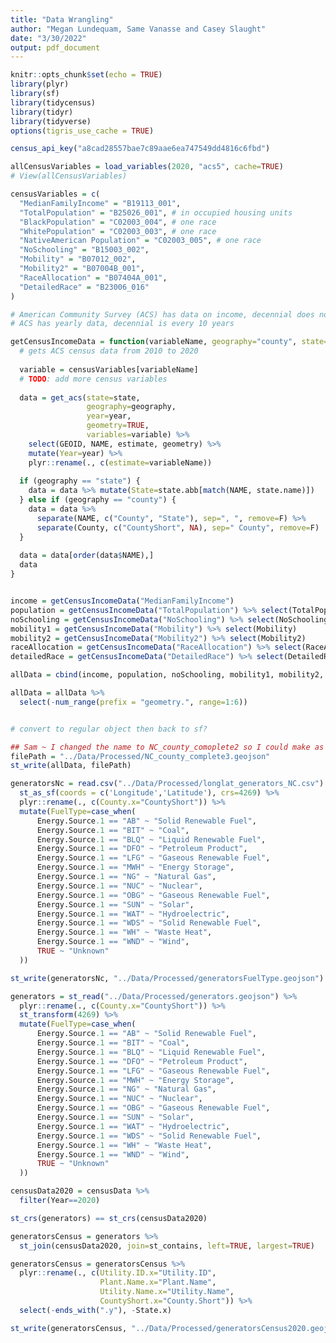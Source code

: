 ```yaml
---
title: "Data Wrangling"
author: "Megan Lundequam, Same Vanasse and Casey Slaught"
date: "3/30/2022"
output: pdf_document
---
```


```r
knitr::opts_chunk$set(echo = TRUE)
library(plyr)
library(sf)
library(tidycensus)
library(tidyr)
library(tidyverse)
options(tigris_use_cache = TRUE)

census_api_key("a8cad28557bae7c89aae6ea747549dd4816c6fbd")
```

```r
allCensusVariables = load_variables(2020, "acs5", cache=TRUE)
# View(allCensusVariables)

censusVariables = c(
  "MedianFamilyIncome" = "B19113_001",
  "TotalPopulation" = "B25026_001", # in occupied housing units
  "BlackPopulation" = "C02003_004", # one race
  "WhitePopulation" = "C02003_003", # one race
  "NativeAmerican Population" = "C02003_005", # one race
  "NoSchooling" = "B15003_002",
  "Mobility" = "B07012_002",
  "Mobility2" = "B07004B_001",
  "RaceAllocation" = "B07404A_001",
  "DetailedRace" = "B23006_016"
)
```


```r
# American Community Survey (ACS) has data on income, decennial does not
# ACS has yearly data, decennial is every 10 years

getCensusIncomeData = function(variableName, geography="county", state="NC", year=2020) {
  # gets ACS census data from 2010 to 2020
  
  variable = censusVariables[variableName]
  # TODO: add more census variables
  
  data = get_acs(state=state,
                 geography=geography,
                 year=year,
                 geometry=TRUE,
                 variables=variable) %>%
    select(GEOID, NAME, estimate, geometry) %>%
    mutate(Year=year) %>%
    plyr::rename(., c(estimate=variableName))
  
  if (geography == "state") {
    data = data %>% mutate(State=state.abb[match(NAME, state.name)])
  } else if (geography == "county") {
    data = data %>%
      separate(NAME, c("County", "State"), sep=", ", remove=F) %>%
      separate(County, c("CountyShort", NA), sep=" County", remove=F)
  }
   
  data = data[order(data$NAME),]
  data
}


income = getCensusIncomeData("MedianFamilyIncome")
population = getCensusIncomeData("TotalPopulation") %>% select(TotalPopulation)
noSchooling = getCensusIncomeData("NoSchooling") %>% select(NoSchooling)
mobility1 = getCensusIncomeData("Mobility") %>% select(Mobility)
mobility2 = getCensusIncomeData("Mobility2") %>% select(Mobility2)
raceAllocation = getCensusIncomeData("RaceAllocation") %>% select(RaceAllocation)
detailedRace = getCensusIncomeData("DetailedRace") %>% select(DetailedRace)

allData = cbind(income, population, noSchooling, mobility1, mobility2, raceAllocation, detailedRace)

allData = allData %>%
  select(-num_range(prefix = "geometry.", range=1:6))


# convert to regular object then back to sf?

## Sam ~ I changed the name to NC_county_comoplete2 so I could make as few changes as possible. I also kept the names of the variables the same for the same reason, though the values are updated. I have correct names in my own code.
filePath = "../Data/Processed/NC_county_complete3.geojson"
st_write(allData, filePath)

```

```r

generatorsNc = read.csv("../Data/Processed/longlat_generators_NC.csv") %>%
  st_as_sf(coords = c('Longitude','Latitude'), crs=4269) %>%
  plyr::rename(., c(County.x="CountyShort")) %>% 
  mutate(FuelType=case_when(
      Energy.Source.1 == "AB" ~ "Solid Renewable Fuel",
      Energy.Source.1 == "BIT" ~ "Coal",
      Energy.Source.1 == "BLQ" ~ "Liquid Renewable Fuel",
      Energy.Source.1 == "DFO" ~ "Petroleum Product",
      Energy.Source.1 == "LFG" ~ "Gaseous Renewable Fuel",
      Energy.Source.1 == "MWH" ~ "Energy Storage",
      Energy.Source.1 == "NG" ~ "Natural Gas",
      Energy.Source.1 == "NUC" ~ "Nuclear",
      Energy.Source.1 == "OBG" ~ "Gaseous Renewable Fuel",
      Energy.Source.1 == "SUN" ~ "Solar",
      Energy.Source.1 == "WAT" ~ "Hydroelectric",
      Energy.Source.1 == "WDS" ~ "Solid Renewable Fuel",
      Energy.Source.1 == "WH" ~ "Waste Heat",
      Energy.Source.1 == "WND" ~ "Wind",
      TRUE ~ "Unknown"
  ))

st_write(generatorsNc, "../Data/Processed/generatorsFuelType.geojson")

```


```r

generators = st_read("../Data/Processed/generators.geojson") %>%
  plyr::rename(., c(County.x="CountyShort")) %>% 
  st_transform(4269) %>%
  mutate(FuelType=case_when(
      Energy.Source.1 == "AB" ~ "Solid Renewable Fuel",
      Energy.Source.1 == "BIT" ~ "Coal",
      Energy.Source.1 == "BLQ" ~ "Liquid Renewable Fuel",
      Energy.Source.1 == "DFO" ~ "Petroleum Product",
      Energy.Source.1 == "LFG" ~ "Gaseous Renewable Fuel",
      Energy.Source.1 == "MWH" ~ "Energy Storage",
      Energy.Source.1 == "NG" ~ "Natural Gas",
      Energy.Source.1 == "NUC" ~ "Nuclear",
      Energy.Source.1 == "OBG" ~ "Gaseous Renewable Fuel",
      Energy.Source.1 == "SUN" ~ "Solar",
      Energy.Source.1 == "WAT" ~ "Hydroelectric",
      Energy.Source.1 == "WDS" ~ "Solid Renewable Fuel",
      Energy.Source.1 == "WH" ~ "Waste Heat",
      Energy.Source.1 == "WND" ~ "Wind",
      TRUE ~ "Unknown"
  ))

censusData2020 = censusData %>%
  filter(Year==2020)

st_crs(generators) == st_crs(censusData2020)

generatorsCensus = generators %>%
  st_join(censusData2020, join=st_contains, left=TRUE, largest=TRUE)

generatorsCensus = generatorsCensus %>%
  plyr::rename(., c(Utility.ID.x="Utility.ID",
                    Plant.Name.x="Plant.Name",
                    Utility.Name.x="Utility.Name",
                    CountyShort.x="County.Short")) %>%
  select(-ends_with(".y"), -State.x)

st_write(generatorsCensus, "../Data/Processed/generatorsCensus2020.geojson")

```